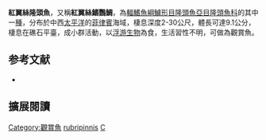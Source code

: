 {{Speciesbox
| name = 紅翼絲隆頭魚
| status = LC
| status_system = IUCN3.1
| genus = Cirrhilabrus
| species = rubripinnis
| authority = Randall & Carpenter, 1980
| synonyms = 
}}

'''紅翼絲隆頭魚'''，又稱'''紅翼絲鰭鸚鯛'''，為[[輻鰭魚綱|輻鰭魚綱]][[鱸形目|鱸形目]][[隆頭魚亞目|隆頭魚亞目]][[隆頭魚科|隆頭魚科]]的其中一[[種|種]]，分布於中西[[太平洋|太平洋]]的[[菲律賓|菲律賓]]海域，棲息深度2-30公尺，體長可達9.1公分，棲息在礁石平臺，成小群活動，以[[浮游生物|浮游生物]]為食，生活習性不明，可做為觀賞魚。
==参考文献==
*{{FishBase_species|genus=Cirrhilabrus|species=rubripinnis|year=2013|month=7}}
== 擴展閱讀 ==
{{refbegin}}
{{wikispecies-inline|Cirrhilabrus rubripinnis|紅翼絲隆頭魚}}
{{refend}}
{{Taxonbar|from=Q2242195}}

[[Category:觀賞魚|Category:觀賞魚]]
[[Category:絲隆頭魚屬|rubripinnis]]
[[Category:1980年描述的魚類|C]]


{{鱸形目小作品}}